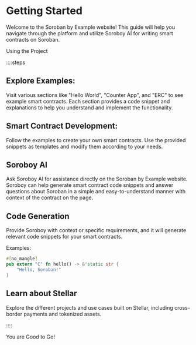 # Getting Started

Welcome to the Soroban by Example website! This guide will help you navigate through the platform and utilize Soroboy AI for writing smart contracts on Soroban.

Using the Project

::::steps

## Explore Examples:

Visit various sections like "Hello World", "Counter App", and "ERC" to see example smart contracts.
Each section provides a code snippet and explanations to help you understand and implement the functionality.

## Smart Contract Development:

Follow the examples to create your own smart contracts.
Use the provided snippets as templates and modify them according to your needs.

## Soroboy AI

Ask Soroboy AI for assistance directly on the Soroban by Example website.
Soroboy can help generate smart contract code snippets and answer questions about Soroban in a simple and easy-to-understand manner with context of the contract on the page.

## Code Generation

Provide Soroboy with context or specific requirements, and it will generate relevant code snippets for your smart contracts.

Examples:

```rust
#[no_mangle]
pub extern "C" fn hello() -> &'static str {
    "Hello, Soroban!"
}
```

## Learn about Stellar

Explore the different projects and use cases built on Stellar, including cross-border payments and tokenized assets.

::::

You are Good to Go! 